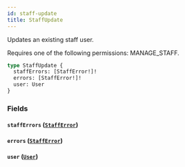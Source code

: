 ```yaml
---
id: staff-update
title: StaffUpdate
---
```


Updates an existing staff user.

Requires one of the following permissions: MANAGE_STAFF.

```graphql
type StaffUpdate {
  staffErrors: [StaffError!]!
  errors: [StaffError!]!
  user: User
}
```

### Fields

#### `staffErrors` ([`StaffError`](../../../developer/api-reference/objects/staff-error))

#### `errors` ([`StaffError`](../../../developer/api-reference/objects/staff-error))

#### `user` ([`User`](../../../developer/api-reference/objects/user))
